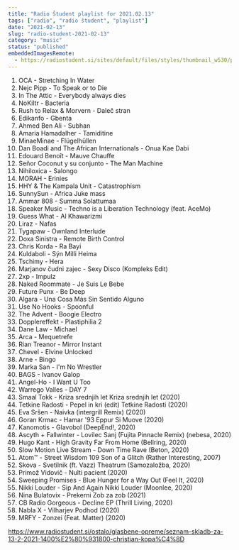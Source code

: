 ```yaml
---
title: "Radio Študent playlist for 2021.02.13"
tags: ["radio", "radio študent", "playlist"]
date: "2021-02-13"
slug: "radio-student-2021-02-13"
category: "music"
status: "published"
embeddedImagesRemote:
  - https://radiostudent.si/sites/default/files/styles/thumbnail_w530/public/slike/2021-02-13-seznam-skladb-za-13-2-2021-1400%E2%80%931800-christian-kopa%C4%8D-122642.jpg
---
```



1. OCA - Stretching In Water
2. Nejc Pipp - To Speak or to Die
3. In The Attic - Everybody always dies
4. NoKiltr - Bacteria
5. Rush to Relax & Morvern - Daleč stran
6. Edikanfo - Gbenta
7. Ahmed Ben Ali - Subhan
8. Amaria Hamadalher - Tamiditine
9. MinaeMinae - Flügelhüllen
10. Dan Boadi and The African Internationals - Onua Kae Dabi
11. Edouard Benoît - Mauve Chauffe
12. Señor Coconut y su conjunto - The Man Machine
13. Nihiloxica - Salongo
14. MORAH - Erinies
15. HHY & The Kampala Unit - Catastrophism
16. SunnySun - Africa Juke mass
17. Ammar 808 - Summa Solattumaa
18. Speaker Music - Techno is a Liberation Technology (feat. AceMo)
19. Guess What - Al Khawarizmi
20. Liraz - Nafas
21. Tygapaw - Ownland Interlude
22. Doxa Sinistra - Remote Birth Control
23. Chris Korda - Ra Bayi
24. Kuldaboli - Sýn Milli Heima
25. Tschimy - Hera
26. Marjanov čudni zajec - Sexy Disco (Kompleks Edit)
27. 2xp - Impulz
28. Naked Roommate - Je Suis Le Bebe
29. Future Punx - Be Deep
30. Algara - Una Cosa Más Sin Sentido Alguno
31. Use No Hooks - Spoonful
32. The Advent - Boogie Electro
33. Dopplereffekt - Plastiphilia 2
34. Dane Law - Michael
35. Arca - Mequetrefe
36. Rian Treanor - Mirror Instant
37. Chevel - Elvine Unlocked
38. Arne - Bingo
39. Marka San - I'm No Wrestler
40. BAGS - Ivanov Galop
41. Angel-Ho - I Want U Too
42. Warrego Valles - DAY 7
43. Smaal Tokk - Kriza srednjih let Kriza srednjih let (2020)
44. Tetkine Radosti - Pepel in kri (edit) Tetkine Radosti (2020)
45. Eva Sršen - Naivka (intergrill Remix) (2020)
46. Goran Krmac - Hamar '93 Eppur Si Muove (2020)
47. Kanomotis - Glavobol (DeepEnd!, 2020)
48. Ascyth + Fallwinter - Lovilec Sanj (Fujita Pinnacle Remix) (nebesa, 2020)
49. Hugo Kant - High Gravity Far From Home (Bellring, 2020)
50. Slow Motion Live Stream - Down Time Rave (Beton, 2020)
51. Atom™ - Street Wisdom 109 Son of a Glitch (Rather Interesting, 2007)
52. Skova - Svetilnik (ft. Vazz) Theatrum (Samozaložba, 2020)
53. Primož Vidovič - Nulti pacient (2020)
54. Sweeping Promises - Blue Hunger for a Way Out (Feel It, 2020)
55. Nikki Louder - Sip And Again Nikki Louder (Moonlee, 2020)
56. Nina Bulatovix - Prekerni Zob za zob (2021)
57. CB Radio Gorgeous - Decline EP (Thrill Living, 2020)
58. Nabla X - Vilharjev Podhod (2020)
59. MRFY - Zonzei (Feat. Matter) (2020)

https://www.radiostudent.si/ostalo/glasbene-opreme/seznam-skladb-za-13-2-2021-1400%E2%80%931800-christian-kopa%C4%8D

<div
  style={{
    gridArea: "1/1",
    position: "relative",
    placeItems: "center",
    display: "grid",
  }}
>
  <GatsbyImage
    style={{ marginTop: "2em" }}
    imgStyle={{ border: "3px dotted tomato" }}
    alt=""
    image={getImage(props.remoteImages[0])}
  />
</div>
